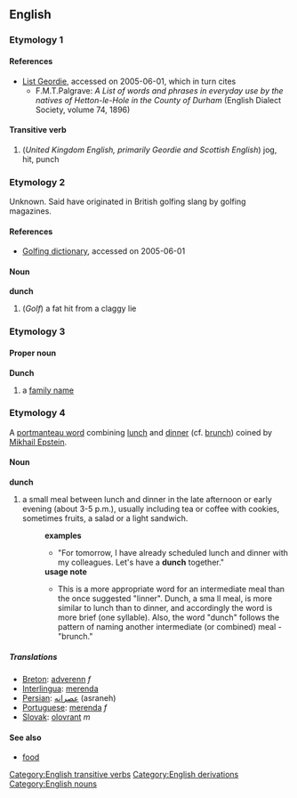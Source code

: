 == English ==
=== Etymology 1 ===
{{etystub}}
==== References ====
* [http://www.indigogroup.co.uk/durhamdialect/hetton1896.htm List Geordie], accessed on 2005-06-01, which in turn cites
** F.M.T.Palgrave: ''A List of words and phrases in everyday use by the natives of Hetton-le-Hole in the County of Durham'' (English Dialect Society, volume 74, 1896)

==== Transitive verb ====
[[Category:English transitive verbs]]
{{en-infl-reg-sibilant|dunch||}}
# (''United Kingdom English, primarily Geordie and Scottish English'') jog, hit, punch
=== Etymology 2 ===
Unknown. Said have originated in British golfing slang by golfing magazines.

{{etystub}}
==== References ====
* [http://www.worldgolf.com/wglibrary/reference/dictionary/dpage.html Golfing dictionary], accessed on 2005-06-01
==== Noun ====
'''dunch'''
# (''Golf'') a fat hit from a claggy lie

=== Etymology 3 ===
{{etystub}}
==== Proper noun ====
'''Dunch'''
# a [[family name]]

=== Etymology 4 ===
[[Category:English derivations]]
A [[portmanteau word]] combining [[lunch]] and [[dinner]] (cf. [[brunch]]) coined by [[User:Mikhail Epstein|Mikhail Epstein]].
==== Noun ====
[[Category:English nouns]]
'''dunch''' 
# a small meal between lunch and dinner in the late afternoon or early evening (about 3-5 p.m.), usually including tea or coffee with cookies, sometimes fruits, a salad or a light sandwich.
#:'''examples'''
#:*"For tomorrow, I have already scheduled lunch and dinner with my colleagues. Let's have a '''dunch''' together."
#:'''usage note'''
#:*This is a more appropriate word for an intermediate meal than the once suggested "linner". Dunch, a sma ll meal, is more similar to lunch than to dinner, and accordingly the word is more brief (one syllable). Also, the word "dunch" follows the pattern of naming another intermediate (or combined) meal - "brunch."
===== Translations =====
*[[Breton]]: [[adverenn]] ''f''
*[[Interlingua]]: [[merenda]]
*[[Persian]]: [[عصرانه]] (asraneh)
*[[Portuguese]]: [[merenda]] ''f''
*[[Slovak]]: [[olovrant]] ''m''
==== See also ====
* [[food]]